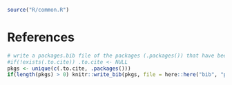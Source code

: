 ```r
source("R/common.R")
```

# References {.unnumbered}

```r
# write a packages.bib file of the packages (.packages()) that have been used here
#if(!exists(.to.cite)) .to.cite <- NULL
pkgs <- unique(c(.to.cite, .packages()))
if(length(pkgs) > 0) knitr::write_bib(pkgs, file = here::here("bib", "packages.bib"))
```

::: {#refs}
:::
